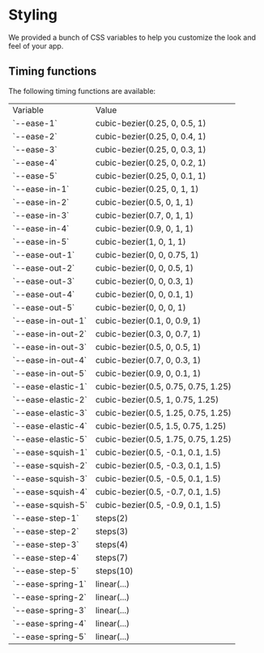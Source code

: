 
<Meta title="Styling" />

# Styling

We provided a bunch of CSS variables to help you customize the look and feel of your app.

## Timing functions

The following timing functions are available:

<table>
  <tr>
    <td>Variable</td>
    <td>Value</td>
  </tr>
  <tr>
    <td>`--ease-1`</td>
    <td>cubic-bezier(0.25, 0, 0.5, 1)</td>
  </tr>
  <tr>
    <td>`--ease-2`</td>
    <td>cubic-bezier(0.25, 0, 0.4, 1)</td>
  </tr>
  <tr>
    <td>`--ease-3`</td>
    <td>cubic-bezier(0.25, 0, 0.3, 1)</td>
  </tr>
  <tr>
    <td>`--ease-4`</td>
    <td>cubic-bezier(0.25, 0, 0.2, 1)</td>
  </tr>
  <tr>
    <td>`--ease-5`</td>
    <td>cubic-bezier(0.25, 0, 0.1, 1)</td>
  </tr>
  <tr>
    <td>`--ease-in-1`</td>
    <td>cubic-bezier(0.25, 0, 1, 1)</td>
  </tr>
  <tr>
    <td>`--ease-in-2`</td>
    <td>cubic-bezier(0.5, 0, 1, 1)</td>
  </tr>
  <tr>
    <td>`--ease-in-3`</td>
    <td>cubic-bezier(0.7, 0, 1, 1)</td>
  </tr>
  <tr>
    <td>`--ease-in-4`</td>
    <td>cubic-bezier(0.9, 0, 1, 1)</td>
  </tr>
  <tr>
    <td>`--ease-in-5`</td>
    <td>cubic-bezier(1, 0, 1, 1)</td>
  </tr>
  <tr>
    <td>`--ease-out-1`</td>
    <td>cubic-bezier(0, 0, 0.75, 1)</td>
  </tr>
  <tr>
    <td>`--ease-out-2`</td>
    <td>cubic-bezier(0, 0, 0.5, 1)</td>
  </tr>
  <tr>
    <td>`--ease-out-3`</td>
    <td>cubic-bezier(0, 0, 0.3, 1)</td>
  </tr>
  <tr>
    <td>`--ease-out-4`</td>
    <td>cubic-bezier(0, 0, 0.1, 1)</td>
  </tr>
  <tr>
    <td>`--ease-out-5`</td>
    <td>cubic-bezier(0, 0, 0, 1)</td>
  </tr>
  <tr>
    <td>`--ease-in-out-1`</td>
    <td>cubic-bezier(0.1, 0, 0.9, 1)</td>
  </tr>
  <tr>
    <td>`--ease-in-out-2`</td>
    <td>cubic-bezier(0.3, 0, 0.7, 1)</td>
  </tr>
  <tr>
    <td>`--ease-in-out-3`</td>
    <td>cubic-bezier(0.5, 0, 0.5, 1)</td>
  </tr>
  <tr>
    <td>`--ease-in-out-4`</td>
    <td>cubic-bezier(0.7, 0, 0.3, 1)</td>
  </tr>
  <tr>
    <td>`--ease-in-out-5`</td>
    <td>cubic-bezier(0.9, 0, 0.1, 1)</td>
  </tr>
  <tr>
    <td>`--ease-elastic-1`</td>
    <td>cubic-bezier(0.5, 0.75, 0.75, 1.25)</td>
  </tr>
  <tr>
    <td>`--ease-elastic-2`</td>
    <td>cubic-bezier(0.5, 1, 0.75, 1.25)</td>
  </tr>
  <tr>
    <td>`--ease-elastic-3`</td>
    <td>cubic-bezier(0.5, 1.25, 0.75, 1.25)</td>
  </tr>
  <tr>
    <td>`--ease-elastic-4`</td>
    <td>cubic-bezier(0.5, 1.5, 0.75, 1.25)</td>
  </tr>
  <tr>
    <td>`--ease-elastic-5`</td>
    <td>cubic-bezier(0.5, 1.75, 0.75, 1.25)</td>
  </tr>
  <tr>
    <td>`--ease-squish-1`</td>
    <td>cubic-bezier(0.5, -0.1, 0.1, 1.5)</td>
  </tr>
  <tr>
    <td>`--ease-squish-2`</td>
    <td>cubic-bezier(0.5, -0.3, 0.1, 1.5)</td>
  </tr>
  <tr>
    <td>`--ease-squish-3`</td>
    <td>cubic-bezier(0.5, -0.5, 0.1, 1.5)</td>
  </tr>
  <tr>
    <td>`--ease-squish-4`</td>
    <td>cubic-bezier(0.5, -0.7, 0.1, 1.5)</td>
  </tr>
  <tr>
    <td>`--ease-squish-5`</td>
    <td>cubic-bezier(0.5, -0.9, 0.1, 1.5)</td>
  </tr>
  <tr>
    <td>`--ease-step-1`</td>
    <td>steps(2)</td>
  </tr>
  <tr>
    <td>`--ease-step-2`</td>
    <td>steps(3)</td>
  </tr>
  <tr>
    <td>`--ease-step-3`</td>
    <td>steps(4)</td>
  </tr>
  <tr>
    <td>`--ease-step-4`</td>
    <td>steps(7)</td>
  </tr>
  <tr>
    <td>`--ease-step-5`</td>
    <td>steps(10)</td>
  </tr>
  <tr>
    <td>`--ease-spring-1`</td>
    <td>linear(...)</td>
  </tr>
  <tr>
    <td>`--ease-spring-2`</td>
    <td>linear(...)</td>
  </tr>
  <tr>
    <td>`--ease-spring-3`</td>
    <td>linear(...)</td>
  </tr>
  <tr>
    <td>`--ease-spring-4`</td>
    <td>linear(...)</td>
  </tr>
  <tr>
    <td>`--ease-spring-5`</td>
    <td>linear(...)</td>
  </tr>
</table>
